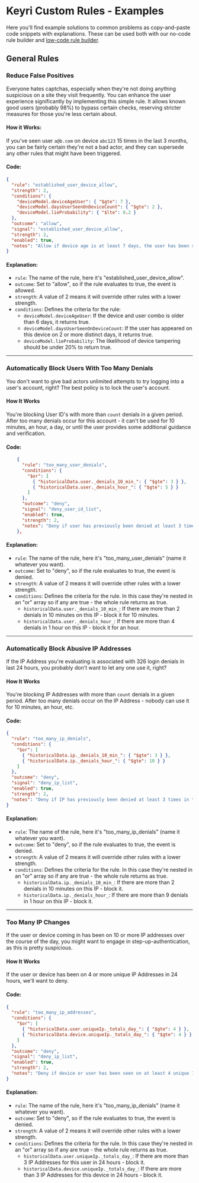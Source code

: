 # Keyri Custom Rules - Examples

Here you'll find example solutions to common problems as copy-and-paste code
snippets with explanations. These can be used both with our no-code rule builder
and
[low-code rule builder](/fraud-prevention/custom-rules/low-code-rule-builder).

## General Rules

### Reduce False Positives

Everyone hates captchas, especially when they're not doing anything suspicious
on a site they visit frequently. You can enhance the user experience
significantly by implementing this simple rule. It allows known good users
(probably 98%) to bypass certain checks, reserving stricter measures for those
you're less certain about.

#### How it Works:

If you've seen user `a@b.com` on device `abc123` 15 times in the last 3 months,
you can be fairly certain they're not a bad actor, and they can supersede any
other rules that might have been triggered.

#### Code:

```json
{
  "rule": "established_user_device_allow",
  "strength": 2,
  "conditions": {
    "deviceModel.deviceAgeUser": { "$gte": 7 },
    "deviceModel.daysUserSeenOnDeviceCount": { "$gte": 2 },
    "deviceModel.lieProbability": { "$lte": 0.2 }
  },
  "outcome": "allow",
  "signal": "established_user_device_allow",
  "strength": 2,
  "enabled": true,
  "notes": "Allow if device age is at least 7 days, the user has been seen on the device at least 2 times, and the lie probability is less than or equal to 0.2; strength: 2"
}
```

#### Explanation:

- `rule`: The name of the rule, here it's "established_user_device_allow".
- `outcome`: Set to "allow", so if the rule evaluates to true, the event is
  allowed.
- `strength`: A value of 2 means it will override other rules with a lower
  strength.
- `conditions`: Defines the criteria for the rule:
  - `deviceModel.deviceAgeUser`: If the device and user combo is older than 6
    days, it returns true.
  - `deviceModel.daysUserSeenOnDeviceCount`: If the user has appeared on this
    device on 2 or more distinct days, it returns true.
  - `deviceModel.lieProbability`: The likelihood of device tampering should be
    under 20% to return true.

---

### Automatically Block Users With Too Many Denials

You don't want to give bad actors unlimited attempts to try logging into a
user's account, right? The best policy is to lock the user's account.

#### How It Works

You're blocking User ID's with more than `count` denials in a given period.
After too many denials occur for this account - it can't be used for 10 minutes,
an hour, a day, or until the user provides some additional guidance and
verification.

#### Code:

```json
    {
      "rule": "too_many_user_denials",
      "conditions": {
        "$or": [
          { "historicalData.user._denials_10_min_": { "$gte": 3 } },
          { "historicalData.user._denials_hour_": { "$gte": 5 } }
        ]
      },
      "outcome": "deny",
      "signal": "deny_user_id_list",
      "enabled": true,
      "strength": 2,
      "notes": "Deny if user has previously been denied at least 3 times in the past 10 minutes or at least 5 times in the past hour; strength: 2"
    },
```

#### Explanation:

- `rule`: The name of the rule, here it's "too_many_user_denials" (name it
  whatever you want).
- `outcome`: Set to "deny", so if the rule evaluates to true, the event is
  denied.
- `strength`: A value of 2 means it will override other rules with a lower strength.
- `conditions`: Defines the criteria for the rule. In this case they're nested
  in an "or" array so if any are true - the whole rule returns as true.
  - `historicalData.user._denials_10_min_`: If there are more than 2 denials in
    10 minutes on this IP - block it for 10 minutes.
  - `historicalData.user._denials_hour_`: If there are more than 4 denials in 1
    hour on this IP - block it for an hour.

---

### Automatically Block Abusive IP Addresses

If the IP Address you're evaluating is associated with 326 login denials in last
24 hours, you probably don't want to let any one use it, right?

#### How It Works

You're blocking IP Addresses with more than `count` denials in a given period.
After too many denials occur on the IP Address - nobody can use it for 10
minutes, an hour, etc.

#### Code:

```json
{
  "rule": "too_many_ip_denials",
  "conditions": {
    "$or": [
      { "historicalData.ip._denials_10_min_": { "$gte": 3 } },
      { "historicalData.ip._denials_hour_": { "$gte": 10 } }
    ]
  },
  "outcome": "deny",
  "signal": "deny_ip_list",
  "enabled": true,
  "strength": 2,
  "notes": "Deny if IP has previously been denied at least 3 times in the past 10 minutes or at least 10 times in the past hour; strength: 2"
}
```

#### Explanation:

- `rule`: The name of the rule, here it's "too_many_ip_denials" (name it
  whatever you want).
- `outcome`: Set to "deny", so if the rule evaluates to true, the event is
  denied.
- `strength`: A value of 2 means it will override other rules with a lower strength.
- `conditions`: Defines the criteria for the rule. In this case they're nested
  in an "or" array so if any are true - the whole rule returns as true.
  - `historicalData.ip._denials_10_min_`: If there are more than 2 denials in 10
    minutes on this IP - block it.
  - `historicalData.ip._denials_hour_`: If there are more than 9 denials in 1
    hour on this IP - block it.

---

### Too Many IP Changes

If the user or device coming in has been on 10 or more IP addresses over the
course of the day, you might want to engage in step-up-authentication, as this
is pretty suspicious.

#### How It Works

If the user or device has been on 4 or more unique IP Addresses in 24 hours,
we'll want to deny.

#### Code:

```json
{
  "rule": "too_many_ip_addresses",
  "conditions": {
    "$or": [
      { "historicalData.user.uniqueIp._totals_day_": { "$gte": 4 } },
      { "historicalData.device.uniqueIp._totals_day_": { "$gte": 4 } }
    ]
  },
  "outcome": "deny",
  "signal": "deny_ip_list",
  "enabled": true,
  "strength": 2,
  "notes": "Deny if device or user has been seen on at least 4 unique IP addresses in the past 24 hours; strength: 2"
}
```

#### Explanation:

- `rule`: The name of the rule, here it's "too_many_ip_denials" (name it
  whatever you want).
- `outcome`: Set to "deny", so if the rule evaluates to true, the event is
  denied.
- `strength`: A value of 2 means it will override other rules with a lower strength.
- `conditions`: Defines the criteria for the rule. In this case they're nested
  in an "or" array so if any are true - the whole rule returns as true.
  - `historicalData.user.uniqueIp._totals_day_`: If there are more than 3 IP
    Addresses for this user in 24 hours - block it.
  - `historicalData.device.uniqueIp._totals_day_`: If there are more than 3 IP
    Addresses for this device in 24 hours - block it.

